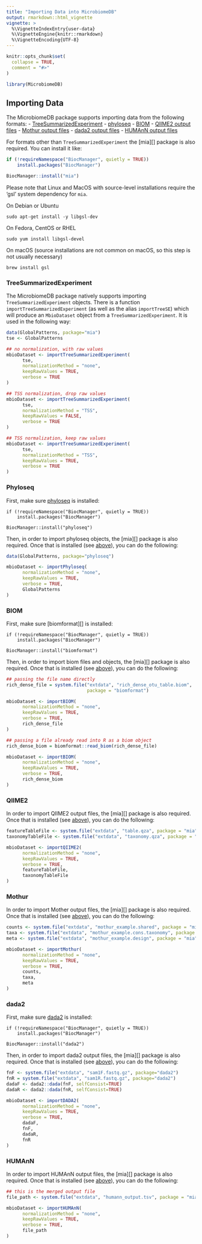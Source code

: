 ```yaml
---
title: "Importing Data into MicrobiomeDB"
output: rmarkdown::html_vignette
vignette: >
  %\VignetteIndexEntry{user-data}
  %\VignetteEngine{knitr::rmarkdown}
  %\VignetteEncoding{UTF-8}
---
```


```r
knitr::opts_chunk$set(
  collapse = TRUE,
  comment = "#>"
)
```

```r
library(MicrobiomeDB)
```

## Importing Data

The MicrobiomeDB package supports importing data from the following formats:
  - [TreeSummarizedExperiment](#treesummarizedexperiment)
  - [phyloseq](#phyloseq)
  - [BIOM](#biom)
  - [QIIME2 output files](#qiime2)
  - [Mothur output files](#mothur)
  - [dada2 output files](#dada2)
  - [HUMAnN output files](#humann)

For formats other than `TreeSummarizedExperiment` the [mia][] package is also required. You can install it like:

```R
if (!requireNamespace("BiocManager", quietly = TRUE))
    install.packages("BiocManager")

BiocManager::install("mia")
```

Please note that Linux and MacOS with source-level installations require the 'gsl' system dependency for `mia`. 

On Debian or Ubuntu

```
sudo apt-get install -y libgsl-dev
```

On Fedora, CentOS or RHEL

```
sudo yum install libgsl-devel
```

On macOS (source installations are not common on macOS, so this step is not usually necessary)

```
brew install gsl
```

### TreeSummarizedExperiment

The MicrobiomeDB package natively supports importing `TreeSummarizedExperiment` objects. There is a function `importTreeSummarizedExperiment`
(as well as the alias `importTreeSE`) which will produce an `MbioDataset` object from a `TreeSummarizedExperiment`. It is used in the following
way:

```R
data(GlobalPatterns, package="mia")
tse <- GlobalPatterns

## no normalization, with raw values
mbioDataset <- importTreeSummarizedExperiment(
      tse, 
      normalizationMethod = "none", 
      keepRawValues = TRUE, 
      verbose = TRUE
)

## TSS normalization, drop raw values
mbioDataset <- importTreeSummarizedExperiment(
      tse, 
      normalizationMethod = "TSS", 
      keepRawValues = FALSE, 
      verbose = TRUE
)

## TSS normalization, keep raw values
mbioDataset <- importTreeSummarizedExperiment(
      tse, 
      normalizationMethod = "TSS", 
      keepRawValues = TRUE, 
      verbose = TRUE
)
```

### Phyloseq

First, make sure [phyloseq][] is installed:

```
if (!requireNamespace("BiocManager", quietly = TRUE))
    install.packages("BiocManager")

BiocManager::install("phyloseq")
```

Then, in order to import phyloseq objects, the [mia][] package is also required. Once that is installed (see [above](#introduction)), 
you can do the following:

```R
data(GlobalPatterns, package="phyloseq")

mbioDataset <- importPhyloseq(
      normalizationMethod = "none", 
      keepRawValues = TRUE, 
      verbose = TRUE, 
      GlobalPatterns
)
```

### BIOM

First, make sure [biomformat][] is installed:

```
if (!requireNamespace("BiocManager", quietly = TRUE))
    install.packages("BiocManager")

BiocManager::install("biomformat")
```

Then, in order to import biom files and objects, the [mia][] package is also required. Once that is installed (see [above](#introduction)), 
you can do the following:

```R
## passing the file name directly
rich_dense_file = system.file("extdata", "rich_dense_otu_table.biom",
                              package = "biomformat")

mbioDataset <- importBIOM(
      normalizationMethod = "none", 
      keepRawValues = TRUE, 
      verbose = TRUE, 
      rich_dense_file
)

## passing a file already read into R as a biom object
rich_dense_biom = biomformat::read_biom(rich_dense_file)

mbioDataset <- importBIOM(
      normalizationMethod = "none", 
      keepRawValues = TRUE, 
      verbose = TRUE, 
      rich_dense_biom
)
```

### QIIME2

In order to import QIIME2 output files, the [mia][] package is also required. Once that is installed (see [above](#introduction)), 
you can do the following:

```R
featureTableFile <- system.file("extdata", "table.qza", package = "mia")
taxonomyTableFile <- system.file("extdata", "taxonomy.qza", package = "mia")

mbioDataset <- importQIIME2(
      normalizationMethod = "none", 
      keepRawValues = TRUE, 
      verbose = TRUE, 
      featureTableFile, 
      taxonomyTableFile
)
```

### Mothur

In order to import Mother output files, the [mia][] package is also required. Once that is installed (see [above](#introduction)), 
you can do the following:

```R
counts <- system.file("extdata", "mothur_example.shared", package = "mia")
taxa <- system.file("extdata", "mothur_example.cons.taxonomy", package = "mia")
meta <- system.file("extdata", "mothur_example.design", package = "mia")

mbioDataset <- importMothur(
      normalizationMethod = "none", 
      keepRawValues = TRUE, 
      verbose = TRUE, 
      counts, 
      taxa, 
      meta
)
```

### dada2

First, make sure [dada2][] is installed:

```
if (!requireNamespace("BiocManager", quietly = TRUE))
    install.packages("BiocManager")

BiocManager::install("dada2")
```

Then, in order to import dada2 output files, the [mia][] package is also required. Once that is installed (see [above](#introduction)), 
you can do the following:

```R
fnF <- system.file("extdata", "sam1F.fastq.gz", package="dada2")
fnR = system.file("extdata", "sam1R.fastq.gz", package="dada2")
dadaF <- dada2::dada(fnF, selfConsist=TRUE)
dadaR <- dada2::dada(fnR, selfConsist=TRUE)

mbioDataset <- importDADA2(
      normalizationMethod = "none", 
      keepRawValues = TRUE, 
      verbose = TRUE, 
      dadaF, 
      fnF, 
      dadaR, 
      fnR
)
```

### HUMAnN

In order to import HUMAnN output files, the [mia][] package is also required. Once that is installed (see [above](#introduction)), 
you can do the following:

```R
## this is the merged output file
file_path <- system.file("extdata", "humann_output.tsv", package = "mia")

mbioDataset <- importHUMAnN(
      normalizationMethod = "none", 
      keepRawValues = TRUE, 
      verbose = TRUE, 
      file_path
)
```